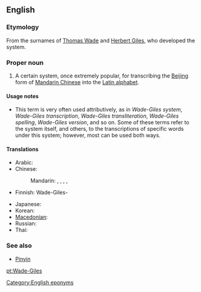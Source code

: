 ==English==
{{wikipedia}}

===Etymology===
From the surnames of [[w:Thomas Wade|Thomas Wade]] and [[w:Herbert Giles|Herbert Giles]], who developed the system.

===Proper noun===
{{en-proper noun}}

# A certain system, once extremely popular, for transcribing the [[Beijing]] form of [[Mandarin Chinese]] into the [[Latin alphabet]].

====Usage notes====
* This term is very often used attributively, as in ''Wade-Giles system'', ''Wade-Giles transcription'', ''Wade-Giles transliteration'', ''Wade-Giles spelling'', ''Wade-Giles version'', and so on. Some of these terms refer to the system itself, and others, to the transcriptions of specific words under this system; however, most can be used both ways.

====Translations====
{{trans-top|transcription system for Mandarin}}
* Arabic: {{t-|ar|ويد–جيلز|m|tr=wayd-jaylz, wiid-jiilz}}
* Chinese:
*: Mandarin: {{t|cmn|威妥瑪拼音|sc=Hani}}, {{t|cmn|威妥玛拼音|tr=Wēi-Tuǒmǎ pīnyīn|sc=Hani}}, {{t|cmn|威翟式拼音|tr=Wēi-Dí shì pīnyīn|sc=Hani}}, {{t|cmn|韋氏拼音|sc=Hani}}, {{t|cmn|韦氏拼音|tr=Wéi shì pīnyīn|sc=Hani}}
* Finnish: Wade-Giles-{{t+|fi|järjestelmä}}
{{trans-mid}}
* Japanese: {{t+|ja|ウェード式|tr=Wēdo-shiki}}
* Korean: {{t-|ko|웨이드-자일스|tr=Weideu-Jailseu|sc=Hang}}
* [[Macedonian]]: {{t-|mk|Вејд-Џајлс|tr=Vejd-Džajls}}
* Russian: {{t-|ru|Уэйд-Джайлз|m|tr=Uéjd-Džájls}}
* Thai: {{t-|th|เวด-ไจลส์|tr=wâyt jail}}
{{trans-bottom}}

===See also===
* [[Pinyin]]

[[Category:English eponyms]]

[[pt:Wade-Giles]]